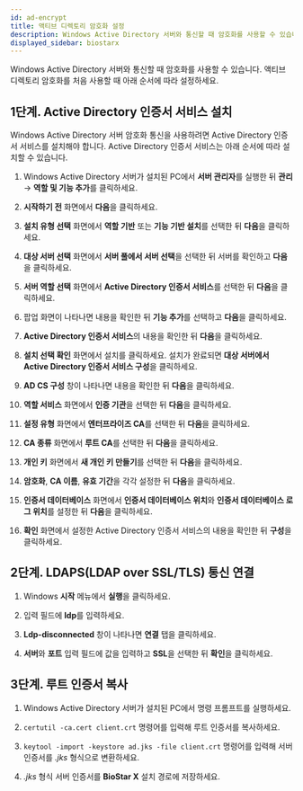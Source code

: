 ```yaml
---
id: ad-encrypt
title: 액티브 디렉토리 암호화 설정
description: Windows Active Directory 서버와 통신할 때 암호화를 사용할 수 있습니다.
displayed_sidebar: biostarx
---
```


Windows Active Directory 서버와 통신할 때 암호화를 사용할 수 있습니다. 액티브 디렉토리 암호화를 처음 사용할 때 아래 순서에 따라 설정하세요.

## 1단계. Active Directory 인증서 서비스 설치

Windows Active Directory 서버 암호화 통신을 사용하려면 Active Directory 인증서 서비스를 설치해야 합니다. Active Directory 인증서 서비스는 아래 순서에 따라 설치할 수 있습니다.

1. Windows Active Directory 서버가 설치된 PC에서 **서버 관리자**를 실행한 뒤 **관리** → **역할 및 기능 추가**를 클릭하세요.

1. **시작하기 전** 화면에서 **다음**을 클릭하세요.

1. **설치 유형 선택** 화면에서 **역할 기반** 또는 **기능 기반 설치**를 선택한 뒤 **다음**을 클릭하세요.

1. **대상 서버 선택** 화면에서 **서버 풀에서 서버 선택**을 선택한 뒤 서버를 확인하고 **다음**을 클릭하세요.

1. **서버 역할 선택** 화면에서 **Active Directory 인증서 서비스**를 선택한 뒤 **다음**을 클릭하세요.

1. 팝업 화면이 나타나면 내용을 확인한 뒤 **기능 추가**를 선택하고 **다음**을 클릭하세요.

1. **Active Directory 인증서 서비스**의 내용을 확인한 뒤 **다음**을 클릭하세요.

1. **설치 선택 확인** 화면에서 설치를 클릭하세요. 설치가 완료되면 **대상 서버에서 Active Directory 인증서 서비스 구성**을 클릭하세요.

1. **AD CS 구성** 창이 나타나면 내용을 확인한 뒤 **다음**을 클릭하세요.

1. **역할 서비스** 화면에서 **인증 기관**을 선택한 뒤 **다음**을 클릭하세요.

1. **설정 유형** 화면에서 **엔터프라이즈 CA**를 선택한 뒤 **다음**을 클릭하세요.

1. **CA 종류** 화면에서 **루트 CA**를 선택한 뒤 **다음**을 클릭하세요.

1. **개인 키** 화면에서 **새 개인 키 만들기**를 선택한 뒤 **다음**을 클릭하세요.

1. **암호화**, **CA 이름**, **유효 기간**을 각각 설정한 뒤 **다음**을 클릭하세요.

1. **인증서 데이터베이스** 화면에서 **인증서 데이터베이스 위치**와 **인증서 데이터베이스 로그 위치**를 설정한 뒤 **다음**을 클릭하세요.

1. **확인** 화면에서 설정한 Active Directory 인증서 서비스의 내용을 확인한 뒤 **구성**을 클릭하세요.


## 2단계. LDAPS(LDAP over SSL/TLS) 통신 연결

1. Windows **시작** 메뉴에서 **실행**을 클릭하세요.

1. 입력 필드에 **ldp**를 입력하세요.

1. **Ldp-disconnected** 창이 나타나면 **연결** 탭을 클릭하세요.

1. **서버**와 **포트** 입력 필드에 값을 입력하고 **SSL**을 선택한 뒤 **확인**을 클릭하세요.


## 3단계. 루트 인증서 복사

1. Windows Active Directory 서버가 설치된 PC에서 명령 프롬프트를 실행하세요.

1. `certutil -ca.cert client.crt` 명령어를 입력해 루트 인증서를 복사하세요.

1. `keytool -import -keystore ad.jks -file client.crt` 명령어를 입력해 서버 인증서를 *.jks* 형식으로 변환하세요.

1. *.jks* 형식 서버 인증서를 **BioStar X** 설치 경로에 저장하세요.

